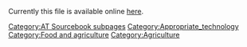 Currently this file is available online [http://www.cd3wd.com/cd3wd_40/JF/419/08-296.pdf here].


{{DEFAULTSORT:{{SUBPAGENAME}}}} 
[[Category:AT Sourcebook subpages]]
[[Category:Appropriate_technology]]
[[Category:Food and agriculture]]
[[Category:Agriculture]]
